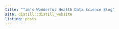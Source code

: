 ```yaml
---
title: "Tim's Wonderful Health Data Science Blog"
site: distill::distill_website
listing: posts
---
```

